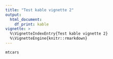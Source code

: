 ```yaml
---
title: "Test kable vignette 2"
output: 
  html_document:
    df_print: kable
vignette: >
  %\VignetteIndexEntry{Test kable vignette 2}
  %\VignetteEngine{knitr::rmarkdown}
---
```


```r
mtcars
```
